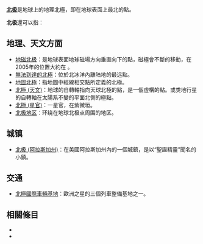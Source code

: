 '''[[北极|北极]]'''是地球上的地理北極，即在地球表面上最北的點。

'''北极'''還可以指：

==地理、天文方面==
*[[地磁北极|地磁北极]]：是地球表面地球磁場方向垂直向下的點，磁極會不斷的移動，在2005年的位置大約在{{coord|82.7|N|114.4|W}} 。
*[[無法到達的北極|無法到達的北極]]：位於北冰洋內{{coord|84|03|N|174|51|W}}離陆地的最远點。
*[[地圖北極|地圖北極]]：指地圖中經線相交點所定義的北極。
*[[北極_(天文)|北極 (天文)]]：地球的自轉軸指向天球北極的點，是一個虛構的點。或类地行星的自轉軸在太陽系不變的平面北側的極點。
*[[北極_(星官)|北極 (星官)]]：一星官，在紫微垣。
*[[北极地区|北极地区]]：环绕在地球北极点周围的地区。

==城镇==
*[[北极_(阿拉斯加州)|北极 (阿拉斯加州)]]：在美國阿拉斯加州內的一個城鎮，是以“聖誕精靈”聞名的小鎮。

==交通==
*[[北極國際車輛基地|北極國際車輛基地]]：歐洲之星的三個列車整備基地之一。

== 相關條目 ==
*{{lookfrom|北极}}
*{{lookfrom|北極}}

{{disambig|Cat=二字消歧义|B}}